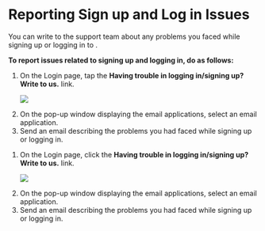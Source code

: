
# Reporting Sign up and Log in Issues

You can write to the support team about any problems you faced while signing up or logging in to <PartialExample mentored />.

**To report issues related to signing up and logging in, do as follows:**

<Tabs>
<TabItem value="mentored mobile application" label="Mobile App" default>
<ol>
<li>On the Login page, tap the <b>Having trouble in logging in/signing up? Write to us.</b> link.
<p>
    <img src={LoginPage} />
</p>
</li>
<li>On the pop-up window displaying the email applications, select an email application.</li>
<li>Send an email describing the problems you had faced while signing up or logging in.</li>
</ol>   
</TabItem>
<TabItem value="mentored portal" label="Web Portal">
<ol>
<li>On the Login page, click the <b>Having trouble in logging in/signing up? Write to us.</b> link.
<p>
    <img src={PortalLoginPage} />
</p>
</li>
<li>On the pop-up window displaying the email applications, select an email application.</li>
<li>Send an email describing the problems you had faced while signing up or logging in.</li>
</ol>  
</TabItem>
</Tabs>